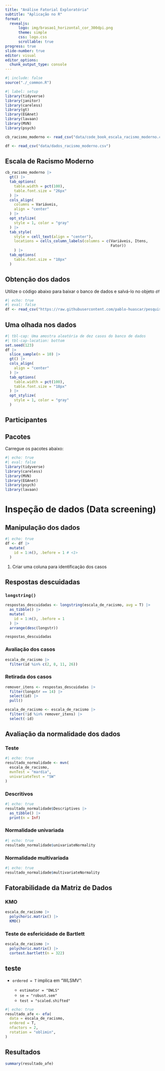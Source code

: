 ```yaml
---
title: "Análise Fatorial Exploratória"
subtitle: "Aplicação no R"
format: 
  revealjs:
      logo: img/brasao1_horizontal_cor_300dpi.png
      theme: simple
      css: logo.css
      scrollable: true
progress: true
slide-number: true
editor: visual
editor_options: 
  chunk_output_type: console
---
```


```r
#| include: false
source("./_common.R")
```

```r
#| label: setup
library(tidyverse)
library(janitor)
library(careless)
library(gt)
library(EGAnet)
library(lavaan)
library(MVN)
library(psych)
```

```r
cb_racismo_moderno <- read_csv("data/code_book_escala_racismo_moderno.csv")

df <- read_csv("data/dados_racismo_moderno.csv")
```

## Escala de Racismo Moderno {.smaller}

```r
cb_racismo_moderno |> 
  gt() |> 
  tab_options(
    table.width = pct(100),
    table.font.size = "26px"
  ) |> 
  cols_align(
    columns = Variáveis,
    align = "center" 
  ) |> 
  opt_stylize(
    style = 1, color = "gray"
  ) |> 
  tab_style(
    style = cell_text(align = "center"),
    locations = cells_column_labels(columns = c(Variáveis, Itens,
                                                Fator))
    ) |> 
  tab_options(
    table.font.size = "18px"
  )
```

## Obtenção dos dados

Utilize o código abaixo para baixar o banco de dados e salvá-lo no objeto `df`

```r
#| echo: true
#| eval: false
df <- read_csv("https://raw.githubusercontent.com/pablo-huascar/pesquisa_quanti_psi_ufc/refs/heads/main/data/dados_racismo_moderno.csv")
```

## Uma olhada nos dados {.smaller}

```r
#| tbl-cap: Uma amostra aleatória de dez casos do banco de dados 
#| tbl-cap-location: bottom
set.seed(123)
df |> 
  slice_sample(n = 10) |> 
  gt() |> 
  cols_align(
    align = "center"  
  ) |> 
  tab_options(
    table.width = pct(100),
    table.font.size = "18px"
  ) |> 
  opt_stylize(
    style = 1, color = "gray"
  )
```

## Participantes



## Pacotes

Carregue os pacotes abaixo:

```r
#| echo: true
#| eval: false
library(tidyverse)
library(careless)
library(MVN)
library(EGAnet)
library(psych)
library(lavaan)
```

# Inspeção de dados (Data screening) 

## Manipulação dos dados

```r
#| echo: true
df <- df |> 
  mutate(
    id = 1:n(), .before = 1 # <1>
  )
```

1.  Criar uma coluna para identificação dos casos

## 

## Respostas descuidadas

::: panel-tabset
### `longstring()`

```r
respostas_descuidadas <- longstring(escala_de_racismo, avg = T) |> 
  as_tibble() |> 
  mutate(
    id = 1:n(), .before = 1
  ) |> 
  arrange(desc(longstr)) 

respostas_descuidadas
```

### Avaliação dos casos

```r
escala_de_racismo |> 
  filter(id %in% c(2, 8, 11, 26))
```

### Retirada dos casos

```r
remover_itens <- respostas_descuidadas |> 
  filter(longstr == 14) |> 
  select(id) |> 
  pull()

escala_de_racismo <- escala_de_racismo |> 
  filter(!id %in% remover_itens) |> 
  select(-id)
```
:::

## Avaliação da normalidade dos dados {.smaller}

::: panel-tabset
### Teste

```r
#| echo: true
resultado_normalidade <- mvn(
  escala_de_racismo, 
  mvnTest = "mardia",
  univariateTest = "SW"
)
```

### Descritivos

```r
#| echo: true
resultado_normalidade$Descriptives |> 
  as_tibble() |> 
  print(n = Inf)
```

### Normalidade univariada

```r
#| echo: true
resultado_normalidade$univariateNormality
```

### Normalidade multivariada

```r
#| echo: true
resultado_normalidade$multivariateNormality
```
:::


## Fatorabilidade da Matriz de Dados

::: panel-tabset
### KMO

```r
escala_de_racismo |> 
  polychoric.matrix() |> 
  KMO()
```

### Teste de esfericidade de Bartlett

```r
escala_de_racismo |> 
  polychoric.matrix() |> 
  cortest.bartlett(n = 322)
```
:::


## teste

-   `ordered = T` implica em "WLSMV":

    -   `estimator = "DWLS"`
    -   `se = "robust.sem"`
    -   `test = "scaled.shifted"`

```r
#| echo: true
resultado_afe <- efa(
  data = escala_de_racismo,
  ordered = T,
  nfactors = 2,
  rotation = "oblimin",
)
```

## Resultados

```r
summary(resultado_afe)
```
